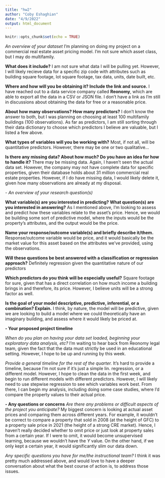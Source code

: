 ```yaml
---
title: "hw2"
author: "Coby Eshaghian"
date: "4/9/2022"
output: html_document
---
```


```r
knitr::opts_chunk$set(echo = TRUE)
```

*An overview of your dataset*
I'm planning on doing my project on a commercial real estate asset pricing model. I'm not sure which asset class, but I may do multifamily.

**What does it include?**
I am not sure what data I will be pulling yet. However, I will likely recieve data for a specific zip code with attributes such as building square footage, lot square footage, tax data, units, date built, etc.

**Where and how will you be obtaining it? Include the link and source.**
I have reached out to a data service company called **Reonomy**, which are able to export all the data in a CSV or JSON file. I don't have a link as I'm still in discussions about obtaining the data for free or a reasonable price. 

**About how many observations? How many predictors?**
I don't know the answer to both, but I was planning on choosing at least 100 multifamily buildings (100 observations). As far as predictors, I am still sorting through their data dictionary to choose which predictors I believe are valuable, but I listed a few above. 

**What types of variables will you be working with?**
Most, if not all, will be quantitative predictors. However, there may be one or two qualitative...

**Is there any missing data? About how much? Do you have an idea for how to handle it?**
There may be missing data. Again, I haven't seen the actual data set. However, the company may not have complete data for specific properties, given their database holds about 31 million commercial real estate properties. However, if I do have missing data, I would likely delete it, given how many observations are already at my disposal. 

*- An overview of your research question(s)*

**What variable(s) are you interested in predicting? What question(s) are you interested in answering?**
As I mentioned above, I'm looking to assess and predict how these variables relate to the asset's price. Hence, we would be building some sort of predictive model, where the inputs would be the property's attributes, and the output would be the price.

**Name your response/outcome variable(s) and briefly describe it/them.**
Response/outcome variable would be price, and it would basically be the market value for this asset based on the attributes we've provided, using the observations.

**Will these questions be best answered with a classification or regression approach?**
Definitely regression given the quantitative nature of our predictors

**Which predictors do you think will be especially useful?**
Square footage for sure, given that has a direct correlation on how much income a building brings in and therefore, its price. However, I believe units will be a strong factor as well.

**Is the goal of your model descriptive, predictive, inferential, or a combination? Explain.**
I think, by nature, the model will be predictive, given we are looking to build a model where we could theoretically have an imaginary building, and assess where it would likely be priced at.

**- Your proposed project timeline**

*When do you plan on having your data set loaded, beginning your exploratory data analysis, etc?*
I'm waiting to hear back from Reonomy legal team, given the fact that the data must strictly be used in an educational setting. However, I hope to be up and running by this week.

*Provide a general timeline for the rest of the quarter.*
It's hard to provide a timeline, because I'm not sure if it's just a simple lin. regression, or a different model.
However, I hope to clean the data in the first week, and begin to run different models with different predictors. However, I will likely need to use stepwise regression to see which variables work best.
From there, I can begin my analysis, including doing some case studies, where I'd compare the property values to their actual price. 

**- Any questions or concerns**
*Are there any problems or difficult aspects of the project you anticipate?*
My biggest concern is looking at actual asset prices and comparing them across different years. For example, it wouldn't be correct to compare a property that sold in 2008 (at the height of GFC) to a property sale price in 2021 (the height of a strong CRE market). Hence, I haven't really decided whether to omit price or just look at property sales from a certain year. If I were to omit, it would become unsupervised learning, because we wouldn't have the $Y$ value. On the other hand, if we only kept a certain year, it would significantly slim our data down. 

*Any specific questions you have for me/the instructional team?*
I think it was pretty much addressed above, and would love to have a deeper conversation about what the best course of action is, to address those issues.
